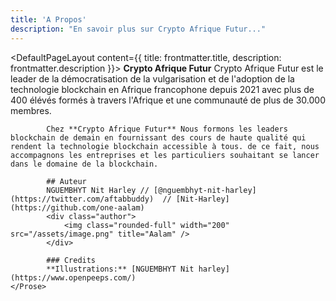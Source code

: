 ```yaml
---
title: 'A Propos'
description: "En savoir plus sur Crypto Afrique Futur..."
---
```


<DefaultPageLayout content={{ title: frontmatter.title, description: frontmatter.description }}>
    <Prose>
            **Crypto Afrique Futur** Crypto Afrique Futur est le leader de la démocratisation de la vulgarisation et de l'adoption de la technologie blockchain en Afrique francophone depuis 2021 avec plus de 400 élévés formés à travers l'Afrique et une communauté de plus de 30.000 membres.

            Chez **Crypto Afrique Futur** Nous formons les leaders blockchain de demain en fournissant des cours de haute qualité qui rendent la technologie blockchain accessible à tous. de ce fait, nous accompagnons les entreprises et les particuliers souhaitant se lancer dans le domaine de la blockchain. 

            ## Auteur
            NGUEMBHYT Nit Harley // [@nguembhyt-nit-harley](https://twitter.com/aftabbuddy)  // [Nit-Harley](https://github.com/one-aalam)
            <div class="author">
                <img class="rounded-full" width="200" src="/assets/image.png" title="Aalam" />
            </div>

            ### Credits
            **Illustrations:** [NGUEMBHYT Nit harley](https://www.openpeeps.com/)
    </Prose>
</DefaultPageLayout>


